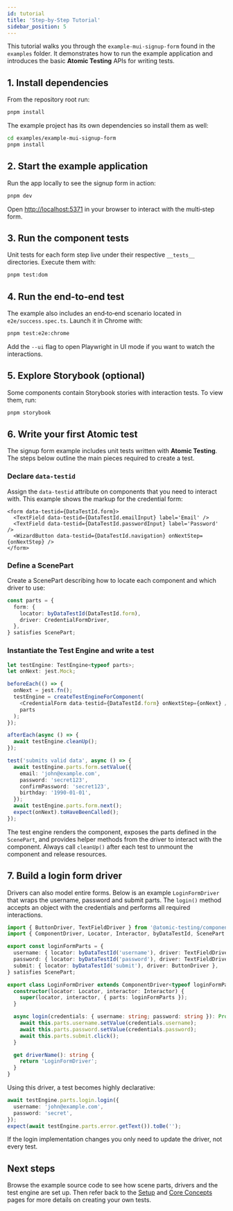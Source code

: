 ```yaml
---
id: tutorial
title: 'Step-by-Step Tutorial'
sidebar_position: 5
---
```


This tutorial walks you through the `example-mui-signup-form` found in the `examples` folder. It demonstrates how to run the example application and introduces the basic **Atomic Testing** APIs for writing tests.

## 1. Install dependencies

From the repository root run:

```bash
pnpm install
```

The example project has its own dependencies so install them as well:

```bash
cd examples/example-mui-signup-form
pnpm install
```

## 2. Start the example application

Run the app locally to see the signup form in action:

```bash
pnpm dev
```

Open [http://localhost:5371](http://localhost:5371) in your browser to interact with the multi‑step form.

## 3. Run the component tests

Unit tests for each form step live under their respective `__tests__` directories. Execute them with:

```bash
pnpm test:dom
```

## 4. Run the end‑to‑end test

The example also includes an end‑to‑end scenario located in `e2e/success.spec.ts`. Launch it in Chrome with:

```bash
pnpm test:e2e:chrome
```

Add the `--ui` flag to open Playwright in UI mode if you want to watch the interactions.

## 5. Explore Storybook (optional)

Some components contain Storybook stories with interaction tests. To view them, run:

```bash
pnpm storybook
```

## 6. Write your first Atomic test

The signup form example includes unit tests written with **Atomic Testing**. The steps below outline the main pieces required to create a test.

### Declare `data-testid`

Assign the `data-testid` attribute on components that you need to interact with. This example shows the markup for the credential form:

```tsx title="CredentialForm.tsx"
<form data-testid={DataTestId.form}>
  <TextField data-testid={DataTestId.emailInput} label='Email' />
  <TextField data-testid={DataTestId.passwordInput} label='Password' />
  <WizardButton data-testid={DataTestId.navigation} onNextStep={onNextStep} />
</form>
```

### Define a ScenePart

Create a ScenePart describing how to locate each component and which driver to use:

```ts title="credentialScenePart.ts"
const parts = {
  form: {
    locator: byDataTestId(DataTestId.form),
    driver: CredentialFormDriver,
  },
} satisfies ScenePart;
```

### Instantiate the Test Engine and write a test

```ts title="CredentialForm.test.tsx"
let testEngine: TestEngine<typeof parts>;
let onNext: jest.Mock;

beforeEach(() => {
  onNext = jest.fn();
  testEngine = createTestEngineForComponent(
    <CredentialForm data-testid={DataTestId.form} onNextStep={onNext} />,
    parts
  );
});

afterEach(async () => {
  await testEngine.cleanUp();
});

test('submits valid data', async () => {
  await testEngine.parts.form.setValue({
    email: 'john@example.com',
    password: 'secret123',
    confirmPassword: 'secret123',
    birthday: '1990-01-01',
  });
  await testEngine.parts.form.next();
  expect(onNext).toHaveBeenCalled();
});
```

The test engine renders the component, exposes the parts defined in the `ScenePart`, and provides helper methods from the driver to interact with the component. Always call `cleanUp()` after each test to unmount the component and release resources.

## 7. Build a login form driver

Drivers can also model entire forms. Below is an example `LoginFormDriver` that wraps the username, password and submit parts. The `login()` method accepts an object with the credentials and performs all required interactions.

```ts title="LoginFormDriver.ts"
import { ButtonDriver, TextFieldDriver } from '@atomic-testing/component-driver-mui-v5';
import { ComponentDriver, Locator, Interactor, byDataTestId, ScenePart } from '@atomic-testing/core';

export const loginFormParts = {
  username: { locator: byDataTestId('username'), driver: TextFieldDriver },
  password: { locator: byDataTestId('password'), driver: TextFieldDriver },
  submit: { locator: byDataTestId('submit'), driver: ButtonDriver },
} satisfies ScenePart;

export class LoginFormDriver extends ComponentDriver<typeof loginFormParts> {
  constructor(locator: Locator, interactor: Interactor) {
    super(locator, interactor, { parts: loginFormParts });
  }

  async login(credentials: { username: string; password: string }): Promise<void> {
    await this.parts.username.setValue(credentials.username);
    await this.parts.password.setValue(credentials.password);
    await this.parts.submit.click();
  }

  get driverName(): string {
    return 'LoginFormDriver';
  }
}
```

Using this driver, a test becomes highly declarative:

```ts title="LoginForm.test.tsx"
await testEngine.parts.login.login({
  username: 'john@example.com',
  password: 'secret',
});
expect(await testEngine.parts.error.getText()).toBe('');
```

If the login implementation changes you only need to update the driver, not every test.

## Next steps

Browse the example source code to see how scene parts, drivers and the test engine are set up. Then refer back to the [Setup](./setup.mdx) and [Core Concepts](./core-concepts.mdx) pages for more details on creating your own tests.

